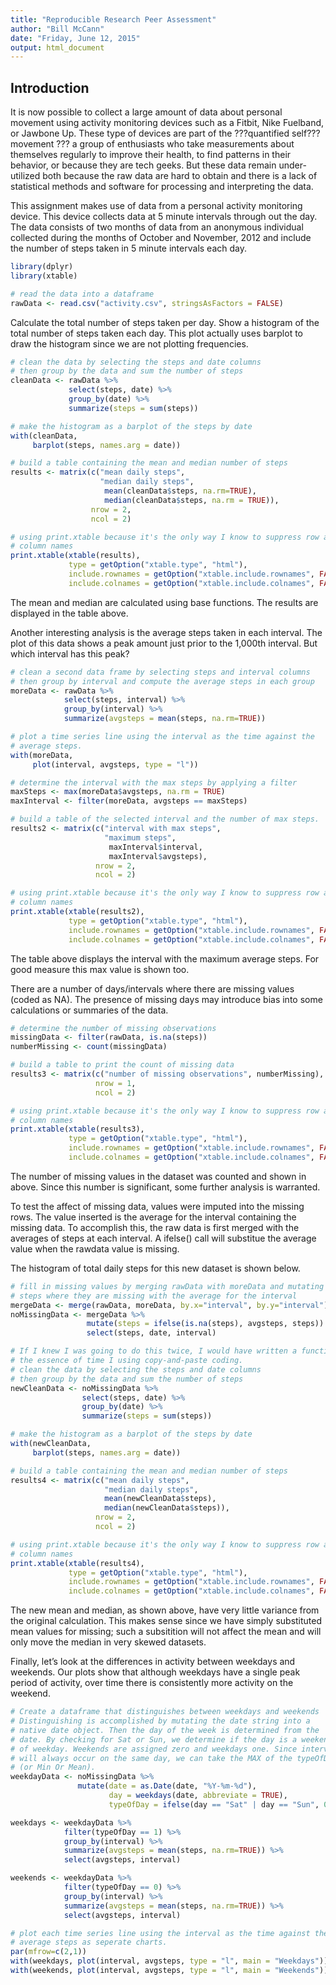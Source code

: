 ```yaml
---
title: "Reproducible Research Peer Assessment"
author: "Bill McCann"
date: "Friday, June 12, 2015"
output: html_document
---
```


## Introduction

It is now possible to collect a large amount of data about personal movement using activity monitoring devices such as a Fitbit, Nike Fuelband, or Jawbone Up. These type of devices are part of the ???quantified self??? movement ??? a group of enthusiasts who take measurements about themselves regularly to improve their health, to find patterns in their behavior, or because they are tech geeks. But these data remain under-utilized both because the raw data are hard to obtain and there is a lack of statistical methods and software for processing and interpreting the data.

This assignment makes use of data from a personal activity monitoring device. This device collects data at 5 minute intervals through out the day. The data consists of two months of data from an anonymous individual collected during the months of October and November, 2012 and include the number of steps taken in 5 minute intervals each day.

```r
library(dplyr)
library(xtable)

# read the data into a dataframe
rawData <- read.csv("activity.csv", stringsAsFactors = FALSE)
```

Calculate the total number of steps taken per day. Show a histogram of the total number of steps taken each day. This plot actually uses barplot to draw the histogram since we are not plotting frequencies.

```r
# clean the data by selecting the steps and date columns
# then group by the data and sum the number of steps
cleanData <- rawData %>% 
             select(steps, date) %>%
             group_by(date) %>%
             summarize(steps = sum(steps))

# make the histogram as a barplot of the steps by date
with(cleanData, 
     barplot(steps, names.arg = date))
```


```r
# build a table containing the mean and median number of steps
results <- matrix(c("mean daily steps", 
                    "median daily steps", 
                     mean(cleanData$steps, na.rm=TRUE), 
                     median(cleanData$steps, na.rm = TRUE)), 
                  nrow = 2, 
                  ncol = 2)

# using print.xtable because it's the only way I know to suppress row and
# column names
print.xtable(xtable(results), 
             type = getOption("xtable.type", "html"),
             include.rownames = getOption("xtable.include.rownames", FALSE),
             include.colnames = getOption("xtable.include.colnames", FALSE))
```


The mean and median are calculated using base functions. The results are displayed in the table above.

Another interesting analysis is the average steps taken in each interval. The plot of this data shows a peak amount just prior to the 1,000th interval. But which interval has this peak?


```r
# clean a second data frame by selecting steps and interval columns
# then group by interval and compute the average steps in each group
moreData <- rawData %>%
            select(steps, interval) %>%
            group_by(interval) %>%
            summarize(avgsteps = mean(steps, na.rm=TRUE))

# plot a time series line using the interval as the time against the
# average steps.
with(moreData,
     plot(interval, avgsteps, type = "l"))

# determine the interval with the max steps by applying a filter
maxSteps <- max(moreData$avgsteps, na.rm = TRUE)
maxInterval <- filter(moreData, avgsteps == maxSteps)
```

```r
# build a table of the selected interval and the number of max steps.
results2 <- matrix(c("interval with max steps", 
                     "maximum steps",
                      maxInterval$interval,
                      maxInterval$avgsteps),
                   nrow = 2,
                   ncol = 2)

# using print.xtable because it's the only way I know to suppress row and
# column names
print.xtable(xtable(results2), 
             type = getOption("xtable.type", "html"),
             include.rownames = getOption("xtable.include.rownames", FALSE),
             include.colnames = getOption("xtable.include.colnames", FALSE))
```

The table above displays the interval with the maximum average steps. For good measure this max value is shown too.

There are a number of days/intervals where there are missing values (coded as NA). The presence of missing days may introduce bias into some calculations or summaries of the data.

```r
# determine the number of missing observations
missingData <- filter(rawData, is.na(steps))
numberMissing <- count(missingData)
```

```r
# build a table to print the count of missing data
results3 <- matrix(c("number of missing observations", numberMissing),
                   nrow = 1,
                   ncol = 2)

# using print.xtable because it's the only way I know to suppress row and
# column names
print.xtable(xtable(results3), 
             type = getOption("xtable.type", "html"),
             include.rownames = getOption("xtable.include.rownames", FALSE),
             include.colnames = getOption("xtable.include.colnames", FALSE))
```


The number of missing values in the dataset was counted and shown in above. Since this number is significant, some further analysis is warranted.

To test the affect of missing data, values were imputed into the missing rows. The value inserted is the average for the interval containing the missing data. To accomplish this, the raw data is first merged with the averages of steps at each interval. A ifelse() call will substitue the average value when the rawdata value is missing.

The histogram of total daily steps for this new dataset is shown below.

```r
# fill in missing values by merging rawData with moreData and mutating
# steps where they are missing with the average for the interval
mergeData <- merge(rawData, moreData, by.x="interval", by.y="interval")
noMissingData <- mergeData %>% 
                 mutate(steps = ifelse(is.na(steps), avgsteps, steps)) %>% 
                 select(steps, date, interval)

# If I knew I was going to do this twice, I would have written a function. Now in
# the essence of time I using copy-and-paste coding.
# clean the data by selecting the steps and date columns
# then group by the data and sum the number of steps
newCleanData <- noMissingData %>% 
                select(steps, date) %>%
                group_by(date) %>%
                summarize(steps = sum(steps))

# make the histogram as a barplot of the steps by date
with(newCleanData, 
     barplot(steps, names.arg = date))
```

```r
# build a table containing the mean and median number of steps
results4 <- matrix(c("mean daily steps", 
                     "median daily steps", 
                     mean(newCleanData$steps), 
                     median(newCleanData$steps)), 
                   nrow = 2, 
                   ncol = 2)

# using print.xtable because it's the only way I know to suppress row and
# column names
print.xtable(xtable(results4), 
             type = getOption("xtable.type", "html"),
             include.rownames = getOption("xtable.include.rownames", FALSE),
             include.colnames = getOption("xtable.include.colnames", FALSE))
```

The new mean and median, as shown above, have very little variance from the original calculation. This makes sense since we have simply substituted mean values for missing; such a subsitition will not affect the mean and will only move the median in very skewed datasets.

Finally, let's look at the differences in activity between weekdays and weekends. Our plots show that although weekdays have a single peak period of activity, over time there is consistently more activity on the weekend.

```r
# Create a dataframe that distinguishes between weekdays and weekends
# Distinguishing is accomplished by mutating the date string into a
# native date object. Then the day of the week is determined from the
# date. By checking for Sat or Sun, we determine if the day is a weekend
# of weekday. Weekends are assigned zero and weekdays one. Since intervals
# will always occur on the same day, we can take the MAX of the typeOfDay
# (or Min Or Mean).
weekdayData <- noMissingData %>%
               mutate(date = as.Date(date, "%Y-%m-%d"),
                      day = weekdays(date, abbreviate = TRUE),
                      typeOfDay = ifelse(day == "Sat" | day == "Sun", 0, 1))

weekdays <- weekdayData %>%
            filter(typeOfDay == 1) %>%
            group_by(interval) %>%
            summarize(avgsteps = mean(steps, na.rm=TRUE)) %>%
            select(avgsteps, interval)

weekends <- weekdayData %>%
            filter(typeOfDay == 0) %>%
            group_by(interval) %>%
            summarize(avgsteps = mean(steps, na.rm=TRUE)) %>%
            select(avgsteps, interval)

# plot each time series line using the interval as the time against the
# average steps as seperate charts.
par(mfrow=c(2,1))
with(weekdays, plot(interval, avgsteps, type = "l", main = "Weekdays"))
with(weekends, plot(interval, avgsteps, type = "l", main = "Weekends"))
```
